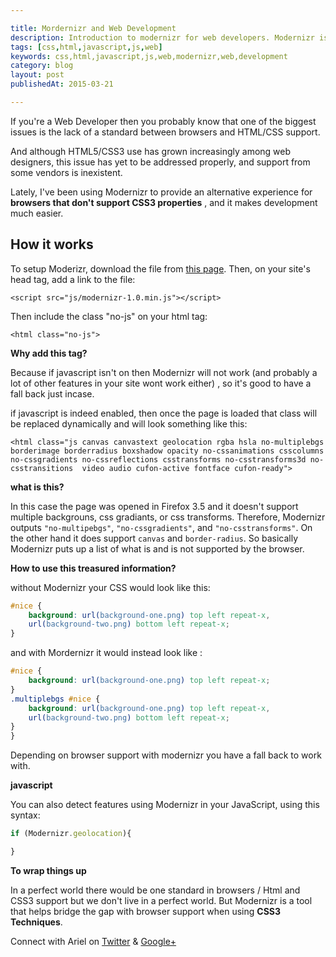 ```yaml
---

title: Mordernizr and Web Development
description: Introduction to modernizr for web developers. Modernizr is a great tool to provide an alternative browsing experiene to your website viewers.
tags: [css,html,javascript,js,web]
keywords: css,html,javascript,js,web,modernizr,web,development
category: blog
layout: post
publishedAt: 2015-03-21

---
```


If you're a Web Developer then you probably know that one of the biggest issues is the lack of a standard between browsers and HTML/CSS support.

And although HTML5/CSS3 use has grown increasingly among web designers, this issue has yet to be addressed properly, and support from some vendors is inexistent.

Lately, I've been using Modernizr to provide an alternative experience for __browsers that don't support CSS3 properties__ , and it makes development much easier.

## How it works

To setup Moderizr, download the file from [this page](http://modernizr.com/). Then, on your site's head tag, add a link to the file:

`<script src="js/modernizr-1.0.min.js"></script>`

Then include the class "no-js" on your html tag:

`<html class="no-js">`

__Why add this tag?__

Because if javascript isn't on then Modernizr will not work (and probably a lot of other features in your site wont work either)
, so it's good to have a fall back just incase.

if javascript is indeed enabled, then once the page is loaded that class will be replaced dynamically and will look something like this:

`<html class="js canvas canvastext geolocation rgba hsla no-multiplebgs borderimage borderradius boxshadow opacity no-cssanimations csscolumns no-cssgradients no-cssreflections csstransforms no-csstransforms3d no-csstransitions  video audio cufon-active fontface cufon-ready">`

__what is this?__

In this case the page was opened in Firefox 3.5 and it doesn't support multiple backgrouns, css gradiants, or css transforms. Therefore, Modernizr outputs `"no-multipebgs"`, `"no-cssgradients"`, and `"no-csstransforms"`. On the other hand it does support `canvas` and `border-radius`. So basically Modernizr puts up a list of what is and is not supported by the browser.

__How to use this treasured information?__

without Modernizr your CSS would look like this:

```css
#nice {
    background: url(background-one.png) top left repeat-x,
    url(background-two.png) bottom left repeat-x;
}
```

and with Mordernizr it would instead look like :

```css
#nice {
    background: url(background-one.png) top left repeat-x;
}
.multiplebgs #nice {
    background: url(background-one.png) top left repeat-x,
    url(background-two.png) bottom left repeat-x;
}
}
```

Depending on browser support with modernizr you have a fall back to work with.

__javascript__

You can also detect features using Modernizr in your JavaScript, using this syntax:

 ```JavaScript
 if (Modernizr.geolocation){

 }
 ```

 __To wrap things up__

 In a perfect world there would be one standard in browsers / Html and CSS3 support but we don't live in a perfect world. But
 Modernizr is a tool that helps bridge the gap with browser support when using __CSS3 Techniques__.



Connect with Ariel on [Twitter](https://twitter.com/yerariel) & <a rel="author" href="https://plus.google.com/+ArielSal"> Google+ </a>
